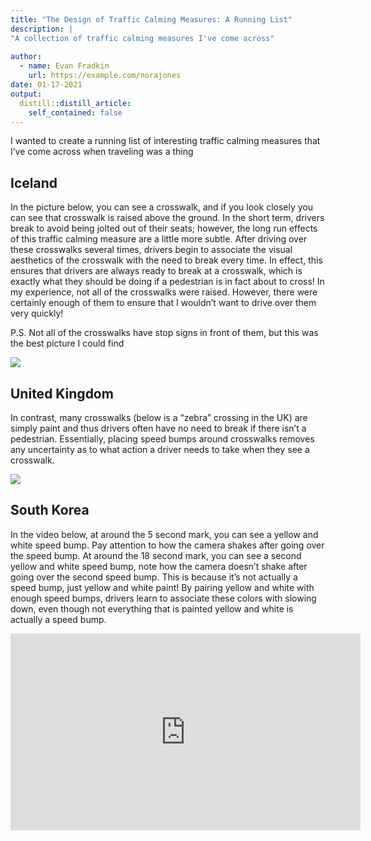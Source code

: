 ```yaml
---
title: "The Design of Traffic Calming Measures: A Running List"
description: |
"A collection of traffic calming measures I've come across"
  
author:
  - name: Evan Fradkin
    url: https://example.com/norajones
date: 01-17-2021
output:
  distill::distill_article:
    self_contained: false
---
```



I wanted to create a running list of interesting traffic calming measures that I’ve come across when traveling was a thing

## Iceland 

In the picture below, you can see a crosswalk, and if you look closely you can see that crosswalk is raised above the ground. In the short term, drivers break to avoid being jolted out of their seats; however, the long run effects of this traffic calming measure are a little more subtle. After driving over these crosswalks several times, drivers begin to associate the visual aesthetics of the crosswalk with the need to break every time. In effect, this ensures that drivers are always ready to break at a crosswalk, which is exactly what they should be doing if a pedestrian is in fact about to cross! In my experience, not all of the crosswalks were raised. However, there were certainly enough of them to ensure that I wouldn’t want to drive over them very quickly! 

P.S. Not all of the crosswalks have stop signs in front of them, but this was the best picture I could find 

![](iceland_crosswalk.png)

## United Kingdom

In contrast, many crosswalks (below is a “zebra” crossing in the UK) are simply paint and thus drivers often have no need to break if there isn’t a pedestrian. Essentially, placing speed bumps around crosswalks removes any uncertainty as to what action a driver needs to take when they see a crosswalk.

![](Abbey_Road_Zebra.jpg)

## South Korea

In the video below, at around the 5 second mark, you can see a yellow and white speed bump. Pay attention to how the camera shakes after going over the speed bump. At around the 18 second mark, you can see a second yellow and white speed bump, note how the camera doesn’t shake after going over the second speed bump. This is because it’s not actually a speed bump, just yellow and white paint! By pairing yellow and white with enough speed bumps, drivers learn to associate these colors with slowing down, even though not everything that is painted yellow and white is actually a speed bump.

<iframe width="560" height="315" src="https://www.youtube.com/embed/-UpO3zkKdHo" frameborder="0" allow="accelerometer; autoplay; clipboard-write; encrypted-media; gyroscope; picture-in-picture" allowfullscreen></iframe>
   
